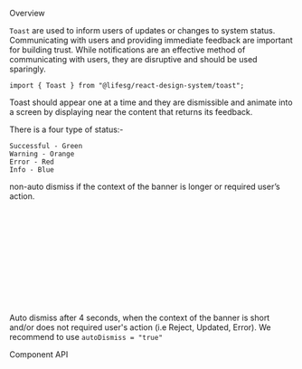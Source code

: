 
<Meta title="Modules/Toast" component={Toast} />

<Title>Toast</Title>

<Secondary>Overview</Secondary>

<code>Toast</code> are used to inform users of updates or changes to system status.
Communicating with users and providing immediate feedback are important for building
trust. While notifications are an effective method of communicating with users, they
are disruptive and should be used sparingly.

```tsx
import { Toast } from "@lifesg/react-design-system/toast";
```

<!--Non Auto Dismiss-->

Toast should appear one at a time and they are dismissible and animate into
a screen by displaying near the content that returns its feedback.

There is a four type of status:-

<code>Successful - Green</code>
<br />
<code>Warning - Orange</code>
<br />
<code>Error - Red</code>
<br />
<code>Info - Blue</code>
<br />

non-auto dismiss if the context of the banner is longer or required user’s
action.

<Preview>
    <Story name="Toast">
        <Toast
            type="success"
            description="Template successfully updated."
        ></Toast>
        <br />
        <Toast
            type="success"
            title="Template successfully updated"
            description="Your bookings has been updated and received by the service provider."
        ></Toast>
        <br />
        <br />
        <Toast
            type="warning"
            description="The template contains characters that cannot be updated. Please
                remove the characters and try again."
        ></Toast>
        <br />
        <Toast
            type="warning"
            title="Unknown characters"
            description="The template contains characters that cannot be updated. Please
                remove the characters and try again."
        ></Toast>
        <br />
        <br />
        <Toast
            type="error"
            description="An internal system error had occured. Please log out and try
                again."
        ></Toast>
        <br />
        <Toast
            type="error"
            title="System error"
            description="An internal system error had occured. Please log out and try
                again."
        ></Toast>
        <br />
        <br />
        <Toast
            type="info"
            description="The calendar will be automatically updated when you have done
                editing the event information."
        ></Toast>
        <br />
        <Toast
            type="info"
            title="Updated automatically"
            description="The calendar will be automatically updated when you have done
                editing the event information."
        ></Toast>
    </Story>
</Preview>

<!--Auto Dismiss-->

Auto dismiss after 4 seconds, when the context of the banner is short and/or does not required user's action (i.e Reject, Updated, Error).
We recommend to use `autoDismiss = "true"`

<Preview>
    <Story name="Auto Dismiss">
        <Toast
            type="warning"
            description="The template contains characters that cannot be updated. Please
                remove the characters and try again."
            autoDismiss="true"
        ></Toast>
    </Story>
</Preview>

<Secondary>Component API</Secondary>
<PropsTable />

